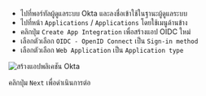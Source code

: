 - ไปที่พอร์ทัลผู้ดูแลระบบ Okta และลงชื่อเข้าใช้ในฐานะผู้ดูแลระบบ
- ไปที่หน้า `Applications` / `Applications` โดยใช้เมนูด้านข้าง
- คลิกปุ่ม `Create App Integration` เพื่อสร้างแอป OIDC ใหม่
- เลือกตัวเลือก `OIDC - OpenID Connect` เป็น `Sign-in method`
- เลือกตัวเลือก `Web Application` เป็น `Application type`

<img src="/img/assets/okta_create_application.webp" alt="สร้างแอปพลิเคชัน Okta" />

คลิกปุ่ม `Next` เพื่อดำเนินการต่อ
